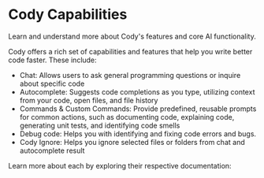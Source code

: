 # Cody Capabilities

<p className="subtitle">
  Learn and understand more about Cody's features and core AI functionality.
</p>

Cody offers a rich set of capabilities and features that help you write better code faster. These include:

- Chat: Allows users to ask general programming questions or inquire about specific code
- Autocomplete: Suggests code completions as you type, utilizing context from your code, open files, and file history
- Commands & Custom Commands: Provide predefined, reusable prompts for common actions, such as documenting code, explaining code, generating unit tests, and identifying code smells
- Debug code: Helps you with identifying and fixing code errors and bugs.
- Cody Ignore: Helps you ignore selected files or folders from chat and autocomplete result

Learn more about each by exploring their respective documentation:

<QuickLinks>

<QuickLink title="Chat" icon='lightbulb' href="/cody/capabilities/chat" description="Get contextually-aware answers to codebase-specific questions." />

<QuickLink title="Autocomplete" icon='installation' href="/cody/capabilities/autocomplete" description="Learn to get contextually-aware autocompletions as you type." />

<QuickLink title="Commands & Custom Commands" icon='theming' href="/cody/capabilities/commands" description="Commands help you kick-start with reusable prompts." />

<QuickLink title="OpenCtx Context Providers" icon='theming' href="/cody/capabilities/openctx" description="OpenCtx context providers allow you to bring in additional context sources beyond your code." />

<QuickLink title="Debug Code" icon='presets' href="/cody/capabilities/debug-code" description="Identify and fix code errors and bugs." />

<QuickLink title="Cody Ignore" icon='presets' href="/cody/capabilities/ignore-context" description="Cody can ignore selected files or folders from chat and autocomplete results." />

</QuickLinks>
